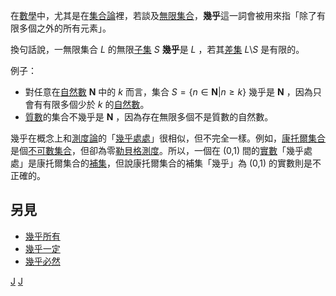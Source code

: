 在[[數學|數學]]中，尤其是在[[集合論|集合論]]裡，若談及[[無限集合|無限集合]]，'''幾乎'''這一詞會被用來指「除了有限多個之外的所有元素」。

換句話說，一無限集合 ''L'' 的無限[[子集|子集]] ''S'' '''幾乎'''是 ''L'' ，若其[[差集|差集]] ''L''\''S'' 是有限的。

例子：
* 對任意在[[自然數|自然數]] '''N''' 中的  ''k'' 而言，集合 <math>S = \{n \in \mathbf{N} | n \ge k \} </math> 幾乎是 '''N''' ，因為只會有有限多個少於 ''k'' 的[[自然數|自然數]]。
* [[質數|質數]]的集合不幾乎是 '''N''' ，因為存在無限多個不是質數的自然數。

幾乎在概念上和[[測度論|測度論]]的「[[幾乎處處|幾乎處處]]」很相似，但不完全一樣。例如，[[康托爾集合|康托爾集合]]是個[[不可數集合|不可數集合]]，但卻為零[[勒貝格測度|勒貝格測度]]。所以，一個在 (0,1) 間的[[實數|實數]]「幾乎處處」是康托爾集合的[[補集|補集]]，但說康托爾集合的補集「幾乎」為 (0,1) 的實數則是不正確的。

==另見==
*[[幾乎所有|幾乎所有]]
*[[幾乎一定|幾乎一定]]
*[[幾乎必然|幾乎必然]]

[[Category:數學術語|J]]
[[Category:集合論基本概念|J]]